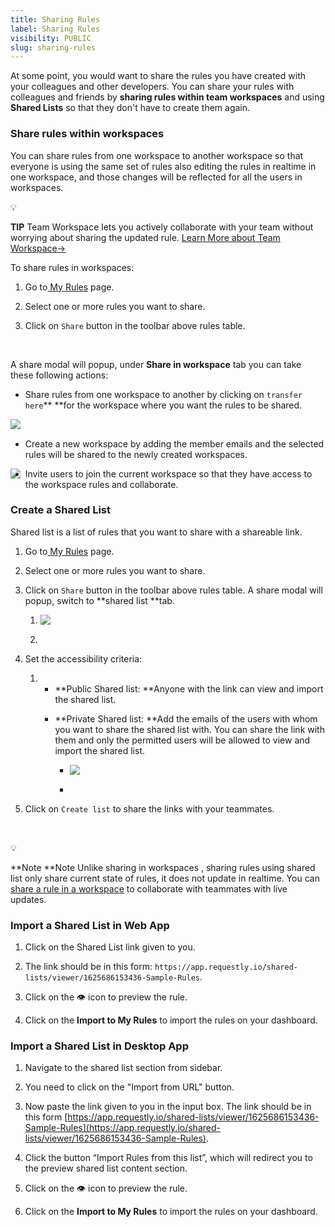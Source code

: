 ```yaml
---
title: Sharing Rules
label: Sharing Rules
visibility: PUBLIC
slug: sharing-rules
---
```


At some point, you would want to share the rules you have created with your colleagues and other developers. You can share your rules with colleagues and friends by **sharing rules within team workspaces** and using **Shared Lists** so that they don't have to create them again.

### Share rules within workspaces

You can share rules from one workspace to another workspace so that everyone is using the same set of rules also editing the rules in realtime in one workspace, and those changes will be reflected for all the users in workspaces.

💡

**TIP** Team Workspace lets you actively collaborate with your team without worrying about sharing the updated rule. [Learn More about Team Workspace→](https://developers.requestly.com/workspace/overview/)

To share rules in workspaces:

1. Go to[ My Rules](https://app.requestly.io/rules/my-rules) page.

2) Select one or more rules you want to share.

3. Click on `Share` button in the toolbar above rules table.

 

A share modal will popup, under **Share in workspace** tab you can take these following actions:

* Share rules from one workspace to another by clicking on `transfer here`** **for the workspace where you want the rules to be shared.

<Image src="https://imagedelivery.net/IEMzXmjRvW0g933AN5ejrA/wwwnotionso-image-prod-files-secures3us-west-2amazonawscom-8e04dd23-74cd-4c44-8158-4238eac359d1-a2c9f247-706e-4b89-9232-a077500d765a-transfer_rulegif/public" align="left" />

 

* Create a new workspace by adding the member emails and the selected rules will be shared to the newly created workspaces.

<Image src="https://imagedelivery.net/IEMzXmjRvW0g933AN5ejrA/wwwnotionso-image-prod-files-secures3us-west-2amazonawscom-8e04dd23-74cd-4c44-8158-4238eac359d1-48804653-32a4-4686-b54c-99f32489dd28-creategif/public" align="left" />

* Invite users to join the current workspace so that they have access to the workspace rules and collaborate.

### Create a Shared List

Shared list is a list of rules that you want to share with a shareable link.

1. Go to[ My Rules](https://app.requestly.io/rules/my-rules) page.

2) Select one or more rules you want to share.

3. Click on `Share` button in the toolbar above rules table. A share modal will popup, switch to **shared list **tab.

   1. <Image src="https://imagedelivery.net/IEMzXmjRvW0g933AN5ejrA/wwwnotionso-image-prod-files-secures3us-west-2amazonawscom-8e04dd23-74cd-4c44-8158-4238eac359d1-d1f0901c-cdc8-4e67-8745-36b1a5aa6ad3-screenshot_2023-09-15_at_123345_pmpng/public" align="left" />

   2.  

4) Set the accessibility criteria:

   1. * **Public Shared list: **Anyone with the link can view and import the shared list.

      - **Private Shared list: **Add the emails of the users with whom you want to share the shared list with. You can share the link with them and only the permitted users will be allowed to view and import the shared list.

        * <Image src="https://imagedelivery.net/IEMzXmjRvW0g933AN5ejrA/wwwnotionso-image-prod-files-secures3us-west-2amazonawscom-8e04dd23-74cd-4c44-8158-4238eac359d1-c3fe5269-ebb8-4d41-89ea-c9f002302d49-screenshot_2023-09-15_at_123458_pmpng/public" align="left" />

        *  

5. Click on `Create list` to share the links with your teammates.

 

💡

**Note **Note Unlike sharing in workspaces , sharing rules using shared list only share current state of rules, it does not update in realtime. You can [share a rule in a workspace](https://developers.requestly.com/http-rules/sharing-rules/#block-90dd19783fc048508b8c960522ea252c) to collaborate with teammates with live updates.

### Import a Shared List‍ in Web App

1. Click on the Shared List link given to you.

2) The link should be in this form: `https://app.requestly.io/shared-lists/viewer/1625686153436-Sample-Rules`.

3. Click on the 👁️ icon to preview the rule.

4) Click on the **Import to My Rules** to import the rules on your dashboard.

### Import a Shared List in Desktop App

1. Navigate to the shared list section from sidebar.

2) You need to click on the "Import from URL" button.

3. Now paste the link given to you in the input box. The link should be in this form [https://app.requestly.io/shared-lists/viewer/1625686153436-Sample-Rules](https://app.requestly.io/shared-lists/viewer/1625686153436-Sample-Rules).

4) Click the button “Import Rules from this list”, which will redirect you to the preview shared list content section.

5. Click on the 👁️ icon to preview the rule. ‍

6) Click on the **Import to My Rules** to import the rules on your dashboard.
